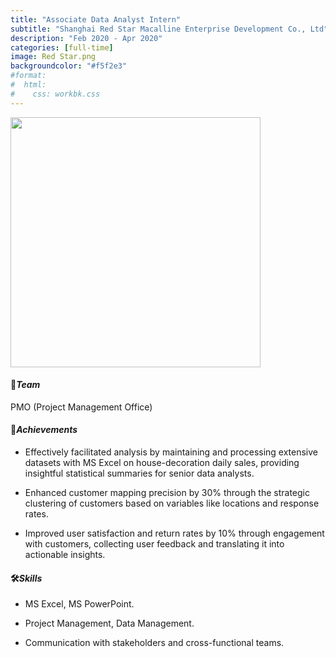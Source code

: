 ```yaml
---
title: "Associate Data Analyst Intern"
subtitle: "Shanghai Red Star Macalline Enterprise Development Co., Ltd"
description: "Feb 2020 - Apr 2020"
categories: [full-time]
image: Red Star.png
backgroundcolor: "#f5f2e3"
#format: 
#  html: 
#    css: workbk.css
---
```


![](intern.gif){fig-align="center" width="400"}

#### 💟***Team***

PMO (Project Management Office)

#### 🥂***Achievements***

-   Effectively facilitated analysis by maintaining and processing extensive datasets with MS Excel on house-decoration daily sales, providing insightful statistical summaries for senior data analysts.

-   Enhanced customer mapping precision by 30% through the strategic clustering of customers based on variables like locations and response rates.

-   Improved user satisfaction and return rates by 10% through engagement with customers, collecting user feedback and translating it into actionable insights.

#### 🛠️***Skills***

-   MS Excel, MS PowerPoint.

-   Project Management, Data Management.

-   Communication with stakeholders and cross-functional teams.
